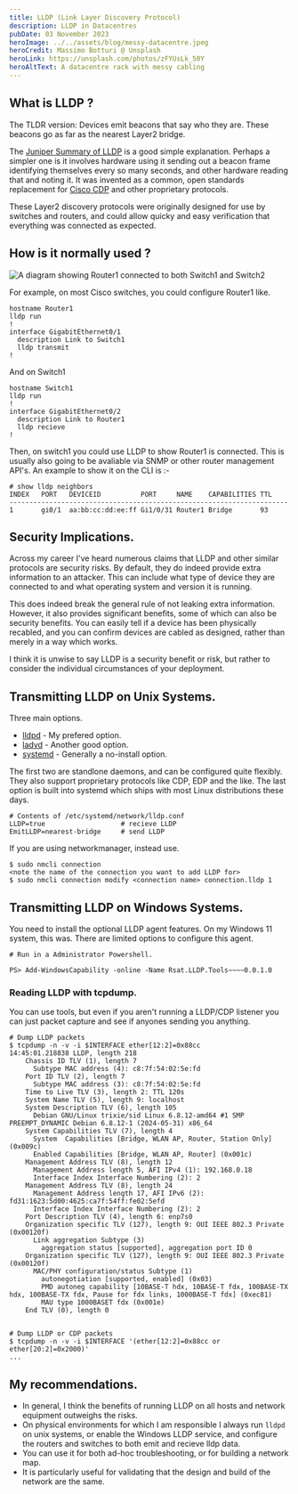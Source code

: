 ```yaml
---
title: LLDP (Link Layer Discovery Protocol)
description: LLDP in Datacentres
pubDate: 03 November 2023
heroImage: ../../assets/blog/messy-datacentre.jpeg
heroCredit: Massimo Botturi @ Unsplash
heroLink: https://unsplash.com/photos/zFYUsLk_50Y
heroAltText: A datacentre rack with messy cabling
---
```



## What is LLDP ?

The TLDR version: Devices emit beacons that say who they are. These beacons go as far as the nearest Layer2 bridge.

The [Juniper Summary of LLDP](https://www.juniper.net/documentation/us/en/software/junos/multicast-l2/topics/concept/layer-2-services-lldp-overview.html)
is a good simple explanation. Perhaps a simpler one is it involves hardware using it sending out a beacon frame identifying themselves every so many seconds, and other hardware reading that and noting it. It was invented as a common,
open standards replacement for [Cisco CDP](https://learningnetwork.cisco.com/s/article/cisco-discovery-protocol-cdp-x) and other proprietary protocols.

These Layer2 discovery protocols were originally designed for use by switches and routers, and could allow quicky and easy verification that everything was connected as expected.

## How is it normally used ?

<Image src={TwoRoutersAndASwitch} alt="A diagram showing Router1 connected to both Switch1 and Switch2" class="center" />

For example, on most Cisco switches, you could configure Router1 like.

```
hostname Router1
lldp run
!
interface GigabitEthernet0/1
  description Link to Switch1
  lldp transmit
!
```

And on Switch1

```
hostname Switch1 
lldp run
!
interface GigabitEthernet0/2
  description Link to Router1
  lldp recieve
!
```

Then, on switch1 you could use LLDP to show Router1 is connected.
This is usually also going to be avaliable via SNMP or other router management API's.
An example to show it on the CLI is :-

```
# show lldp neighbors
INDEX   PORT   DEVICEID          PORT     NAME    CAPABILITIES TTL
----------------------------------------------------------------------
1       gi0/1  aa:bb:cc:dd:ee:ff Gi1/0/31 Router1 Bridge       93
```

## Security Implications.

Across my career I've heard numerous claims that LLDP and other similar protocols are security risks.
By default, they do indeed provide extra information to an attacker. This can include what type of
device they are connected to and what operating system and version it is running.

This does indeed break the general rule of not leaking extra information. However, it also 
provides significant benefits, some of which can also be security benefits. You can easily tell
if a device has been physically recabled, and you can confirm devices are cabled as designed, rather
than merely in a way which works.

I think it is unwise to say LLDP is a security benefit or risk, but rather to consider the individual
circumstances of your deployment.

## Transmitting LLDP on Unix Systems.

Three main options.
- [lldpd](https://lldpd.github.io/) - My prefered option.
- [ladvd](https://github.com/sspans/ladvd/) - Another good option.
- [systemd](https://www.freedesktop.org/software/systemd/man/systemd.network.html) - Generally a no-install option.

The first two are standlone daemons, and can be configured quite flexibly. They also support
proprietary protocols like CDP, EDP and the like. The last option is built into systemd which ships with most Linux distributions these days.

```
# Contents of /etc/systemd/network/lldp.conf
LLDP=true                   # recieve LLDP
EmitLLDP=nearest-bridge     # send LLDP
```

If you are using networkmanager, instead use.

```
$ sudo nmcli connection
<note the name of the connection you want to add LLDP for>
$ sudo nmcli connection modify <connection name> connection.lldp 1
```

## Transmitting LLDP on Windows Systems.

You need to install the optional LLDP agent features. On my Windows 11 system, this was. There are limited
options to configure this agent.

```
# Run in a Administrator Powershell.

PS> Add-WindowsCapability -online -Name Rsat.LLDP.Tools~~~~0.0.1.0
```

### Reading LLDP with tcpdump.

You can use tools, but even if you aren't running a LLDP/CDP listener 
you can just packet capture and see if anyones sending you anything.

```
# Dump LLDP packets
$ tcpdump -n -v -i $INTERFACE ether[12:2]=0x88cc
14:45:01.218838 LLDP, length 218
	Chassis ID TLV (1), length 7
	  Subtype MAC address (4): c8:7f:54:02:5e:fd
	Port ID TLV (2), length 7
	  Subtype MAC address (3): c8:7f:54:02:5e:fd
	Time to Live TLV (3), length 2: TTL 120s
	System Name TLV (5), length 9: localhost
	System Description TLV (6), length 105
	  Debian GNU/Linux trixie/sid Linux 6.8.12-amd64 #1 SMP PREEMPT_DYNAMIC Debian 6.8.12-1 (2024-05-31) x86_64
	System Capabilities TLV (7), length 4
	  System  Capabilities [Bridge, WLAN AP, Router, Station Only] (0x009c)
	  Enabled Capabilities [Bridge, WLAN AP, Router] (0x001c)
	Management Address TLV (8), length 12
	  Management Address length 5, AFI IPv4 (1): 192.168.0.18
	  Interface Index Interface Numbering (2): 2
	Management Address TLV (8), length 24
	  Management Address length 17, AFI IPv6 (2): fd31:1623:5d00:4625:ca7f:54ff:fe02:5efd
	  Interface Index Interface Numbering (2): 2
	Port Description TLV (4), length 6: enp7s0
	Organization specific TLV (127), length 9: OUI IEEE 802.3 Private (0x00120f)
	  Link aggregation Subtype (3)
	    aggregation status [supported], aggregation port ID 0
	Organization specific TLV (127), length 9: OUI IEEE 802.3 Private (0x00120f)
	  MAC/PHY configuration/status Subtype (1)
	    autonegotiation [supported, enabled] (0x03)
	    PMD autoneg capability [10BASE-T hdx, 10BASE-T fdx, 100BASE-TX hdx, 100BASE-TX fdx, Pause for fdx links, 1000BASE-T fdx] (0xec81)
	    MAU type 1000BASET fdx (0x001e)
	End TLV (0), length 0


# Dump LLDP or CDP packets
$ tcpdump -n -v -i $INTERFACE '(ether[12:2]=0x88cc or ether[20:2]=0x2000)'
...
```

## My recommendations.

- In general, I think the benefits of running LLDP on all hosts and network equipment outweighs the risks.
- On physical environments for which I am responsible I always run `lldpd` on unix systems, or enable the Windows LLDP service,
and configure the routers and switches to both emit and recieve lldp data.
- You can use it for both ad-hoc troubleshooting, or for building a network map.
- It is particularly useful for validating that the design and build of the network are the same.

